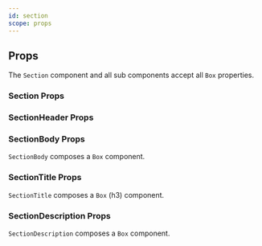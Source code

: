 ```yaml
---
id: section
scope: props
---
```


## Props

The `Section` component and all sub components accept all `Box` properties.

### Section Props

<PropsTable of="Section" />

### SectionHeader Props

<PropsTable of="SectionHeader" />

### SectionBody Props

`SectionBody` composes a `Box` component.

<PropsTable of="SectionBody" />

### SectionTitle Props

`SectionTitle` composes a `Box` (h3) component.

<PropsTable of="SectionTitle" />

### SectionDescription Props

`SectionDescription` composes a `Box` component.

<PropsTable of="SectionDescription" />
